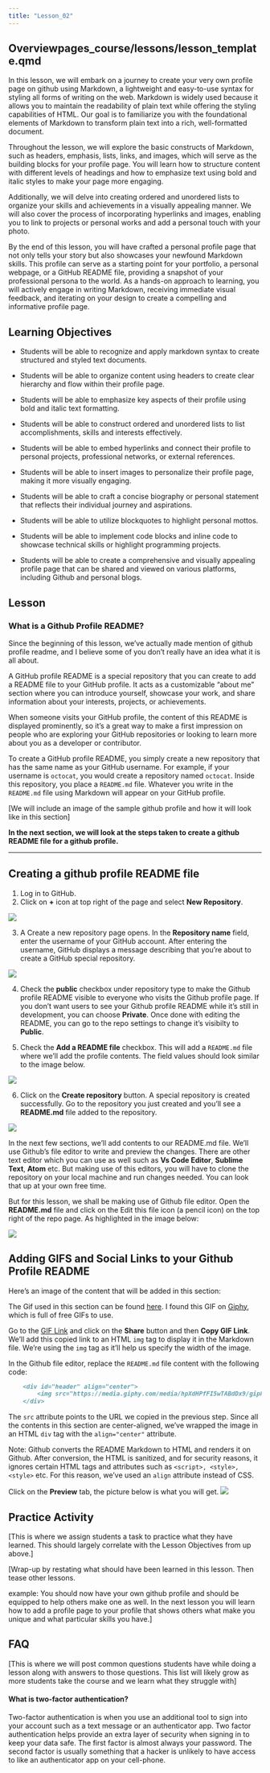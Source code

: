 ```yaml
---
title: "Lesson_02"
---
```


## Overviewpages_course/lessons/lesson_template.qmd

In this lesson, we will embark on a journey to create your very own profile page on github using Markdown, a lightweight and easy-to-use syntax for styling all forms of writing on the web. Markdown is widely used because it allows you to maintain the readability of plain text while offering the styling capabilities of HTML. Our goal is to familiarize you with the foundational elements of Markdown to transform plain text into a rich, well-formatted document.

Throughout the lesson, we will explore the basic constructs of Markdown, such as headers, emphasis, lists, links, and images, which will serve as the building blocks for your profile page. You will learn how to structure content with different levels of headings and how to emphasize text using bold and italic styles to make your page more engaging.

Additionally, we will delve into creating ordered and unordered lists to organize your skills and achievements in a visually appealing manner. We will also cover the process of incorporating hyperlinks and images, enabling you to link to projects or personal works and add a personal touch with your photo.

By the end of this lesson, you will have crafted a personal profile page that not only tells your story but also showcases your newfound Markdown skills. This profile can serve as a starting point for your portfolio, a personal webpage, or a GitHub README file, providing a snapshot of your professional persona to the world. As a hands-on approach to learning, you will actively engage in writing Markdown, receiving immediate visual feedback, and iterating on your design to create a compelling and informative profile page.



## Learning Objectives

-   Students will be able to recognize and apply markdown syntax to create structured and styled text documents.

-   Students will be able to organize content using headers to create clear hierarchy and flow within their profile page.
  

-   Students will be able to emphasize key aspects of their profile using bold and italic text formatting.
  

-   Students will be able to construct ordered and unordered lists to list accomplishments, skills and interests effectively.
  

-   Students will be able to embed hyperlinks and connect their profile to personal projects, professional networks, or external references.
  

-   Students will be able to insert images to personalize their profile page, making it more visually engaging.


-   Students will be able to craft a concise biography or personal statement that reflects their individual journey and aspirations.


-   Students will be able to utilize blockquotes to highlight personal mottos.


-   Students will be able to implement code blocks and inline code to showcase technical skills or highlight programming projects.


-   Students will be able to create a comprehensive and visually appealing profile page that can be shared and viewed on various platforms, including Github and personal blogs.

## Lesson

### What is a Github Profile README?

Since the beginning of this lesson, we've actually made mention of github profile readme, and I believe  some of you don't really have an idea what it is all about.

A GitHub profile README is a special repository that you can create to add a README file to your GitHub profile. It acts as a customizable "about me" section where you can introduce yourself, showcase your work, and share information about your interests, projects, or achievements. 

When someone visits your GitHub profile, the content of this README is displayed prominently, so it's a great way to make a first impression on people who are exploring your GitHub repositories or looking to learn more about you as a developer or contributor.

To create a GitHub profile README, you simply create a new repository that has the same name as your GitHub username. For example, if your username is `octocat`, you would create a repository named `octocat`. Inside this repository, you place a `README.md` file. Whatever you write in the `README.md` file using Markdown will appear on your GitHub profile.

\[We will include an image of the sample github profile and how it will look like in this section\]

**In the next section, we will look at the steps taken to create a github README file for a github profile.**



-------------------------------------------------------------
## Creating a github profile README file


1. Log in to GitHub.
2. Click on **+** icon at top right of the page and select **New Repository**.

![](./images/1.png)


3. A Create a new repository page opens. In the **Repository name** field, enter the username of your GitHub account. After entering the username, GitHub displays a message describing that you’re about to create a GitHub special repository.
   
![](./images/2.1.png)

4. Check the **public** checkbox under repository type to make the Github profile README visible to everyone who visits the Github profile page. If you don't want users to see your Github profile README while it's still in development, you can choose **Private**. Once done with editing the README, you can go to the repo settings to change it's visibilty to **Public**.

5. Check the **Add a README file** checkbox. This will add a ```README.md``` file where we'll add the profile contents. The field values should look similar to the image below.

![](./images/2.png)

6. Click on the **Create repository** button. A special repository is created successfully. Go to the repository you just created and you'll see a **README.md** file added to the repository.

![](./images/3.png)

In the next few sections, we'll add contents to our README.md file. We'll use Github's file editor to write and preview the changes. There are other text editor which you can use as well such as **Vs Code Editor**, **Sublime Text**, **Atom** etc. But making use of this editors, you will have to clone the repository on your local machine and run changes needed. You can look that up at your own free time.

But for this lesson, we shall be making use of Github file editor. Open the **README.md** file and click on the Edit this file icon (a pencil icon) on the top right of the repo page. As highlighted in the image below:

![](./images/3.1.png)

## Adding GIFS and Social Links to your Github Profile README

Here's an image of the content that will be added in this section:
[](./images/6.png)

The Gif used in this section can be found [here](https://giphy.com/gifs/scaler-official-computer-laptop-hello-world-hpXdHPfFI5wTABdDx9). I found this GIF on [Giphy](https://giphy.com/), which is full of free GIFs to use.

Go to the [GIF Link](https://giphy.com/stickers/hacktiv8-coding-codingfromhome-fromhome-M9gbBd9nbDrOTu1Mqx?utm_term=) and click on the **Share** button and then **Copy GIF Link**. We'll add this copied link to an HTML ``` img ``` tag to display it in the Markdown file. We're using the ``` img ``` tag as it'll help us specify the width of the image.

In the Github file editor, replace the ``` README.md ``` file content with the following code:

```Markdown
    <div id="header" align="center">
        <img src="https://media.giphy.com/media/hpXdHPfFI5wTABdDx9/giphy.gif" width="100" />
    </div>
```
The ```src``` attribute points to the URL we copied in the previous step. Since all the contents in this section are center-aligned, we've wrapped the image in an HTML ```div``` tag with the ```align="center"``` attribute.

Note: Github converts the README Markdown to HTML and renders it on Github. After conversion, the HTML is sanitized, and for security reasons, it ignores certain HTML tags and attributes such as ```<script>, <style>, <style>``` etc. For this reason, we've used an ```align``` attribute instead of CSS.

Click on the **Preview** tab, the picture below is what you will get.
![](./images/7.png)



## Practice Activity

\[This is where we assign students a task to practice what they have learned. This should largely correlate with the Lesson Objectives from up above.\]

\[Wrap-up by restating what should have been learned in this lesson. Then tease other lessons.

example: You should now have your own github profile and should be equipped to help others make one as well. In the next lesson you will learn how to add a profile page to your profile that shows others what make you unique and what particular skills you have.\]

## FAQ

\[This is where we will post common questions students have while doing a lesson along with answers to those questions. This list will likely grow as more students take the course and we learn what they struggle with\]

#### What is two-factor authentication?

Two-factor authentication is when you use an additional tool to sign into your account such as a text message or an authenticator app. Two factor authentication helps provide an extra layer of security when signing in to keep your data safe. The first factor is almost always your password. The second factor is usually something that a hacker is unlikely to have access to like an authenticator app on your cell-phone.
